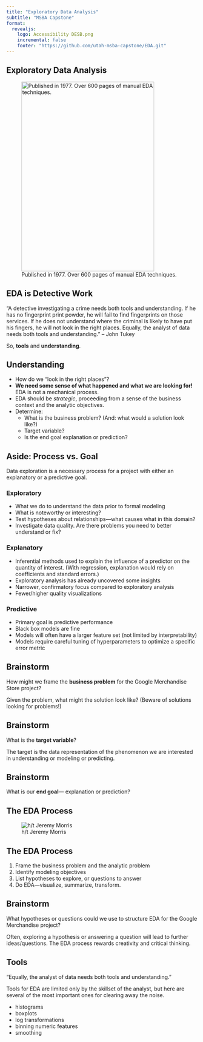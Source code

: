 ```yaml
---
title: "Exploratory Data Analysis"
subtitle: "MSBA Capstone"
format: 
  revealjs:
    logo: Accessibility DESB.png
    incremental: false
    footer: "https://github.com/utah-msba-capstone/EDA.git"
---
```


## Exploratory Data Analysis

![Published in 1977. Over 600 pages of manual EDA techniques.](tukey.png){width="350" height="500"}

## EDA is Detective Work

"A detective investigating a crime needs both tools and understanding. If he has no fingerprint print powder, he will fail to find fingerprints on those services. If he does not understand where the criminal is likely to have put his fingers, he will not look in the right places. Equally, the analyst of data needs both tools and understanding." -- John Tukey

So, **tools** and **understanding**.

## Understanding

-   How do we "look in the right places"?
-   **We need some sense of what happened and what we are looking for!** EDA is not a mechanical process.
-   EDA should be *strategic*, proceeding from a sense of the business context and the analytic objectives.
-   Determine:
    -   What is the business problem? (And: what would a solution look like?)
    -   Target variable?
    -   Is the end goal explanation or prediction?
    
## Aside: Process vs. Goal
Data exploration is a necessary process for a project with either an explanatory or a predictive goal.

:::{.panel-tabset}

### Exploratory

- What we do to understand the data prior to formal modeling
- What is noteworthy or interesting?
- Test hypotheses about relationships---what causes what in this domain?
- Investigate data quality. Are there problems you need to better understand or fix? 

### Explanatory

- Inferential methods used to explain the influence of a predictor on the quantity of interest.  (With regression, explanation would rely on coefficients and standard errors.) 
- Exploratory analysis has already uncovered some  insights
- Narrower, confirmatory focus compared to exploratory analysis
- Fewer/higher quality visualizations

### Predictive

- Primary goal is predictive performance 
- Black box models are fine
- Models will often have a larger feature set (not limited by interpretability)
- Models require careful tuning of hyperparameters to optimize a specific error metric
:::
    
## Brainstorm  

How might we frame the **business problem** for the Google Merchandise Store project?

Given the problem, what might the solution look like? (Beware of solutions looking for problems!)



## Brainstorm  

What is the **target variable**? 

The target is the data representation of the phenomenon we are interested in understanding or modeling or predicting.

## Brainstorm  

What is our **end goal**--- explanation or prediction? 

## The EDA Process

![h/t Jeremy Morris](eda.png)

## The EDA Process

1. Frame the business problem and the analytic problem
2. Identify modeling objectives
3. List hypotheses to explore, or questions to answer
4. Do EDA---visualize, summarize, transform.

## Brainstorm

What hypotheses or questions could we use to structure EDA for the Google Merchandise project? 

Often, exploring a hypothesis or answering a question will lead to further ideas/questions. The EDA process rewards creativity and critical thinking.

## Tools

"Equally, the analyst of data needs both tools and understanding."

Tools for EDA are limited only by the skillset of the analyst, but here are several of the most important ones for clearing away the noise.

- histograms
- boxplots
- log transformations
- binning numeric features
- smoothing

